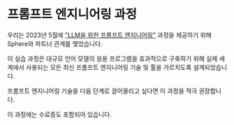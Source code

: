 # 프롬프트 엔지니어링 과정

우리는 2023년 5월에 ["LLM을 위한 프롬프트 엔지니어링"](https://www.getsphere.com/cohorts/prompt-engineering-for-llms?source=promptingguide) 과정을 제공하기 위해 Sphere와 파트너 관계를 맺었습니다.

이 실습 과정은 대규모 언어 모델의 응용 프로그램을 효과적으로 구축하기 위해 실제 세계에서 사용되는 모든 최신 프롬프트 엔지니어링 기술 및 툴을 가르치도록 설계되었습니다.

프롬프트 엔지니어링 기술을 다음 단계로 끌어올리고 싶다면 이 과정을 적극 권장합니다.

이 과정에는 수료증도 포함되어 있습니다.